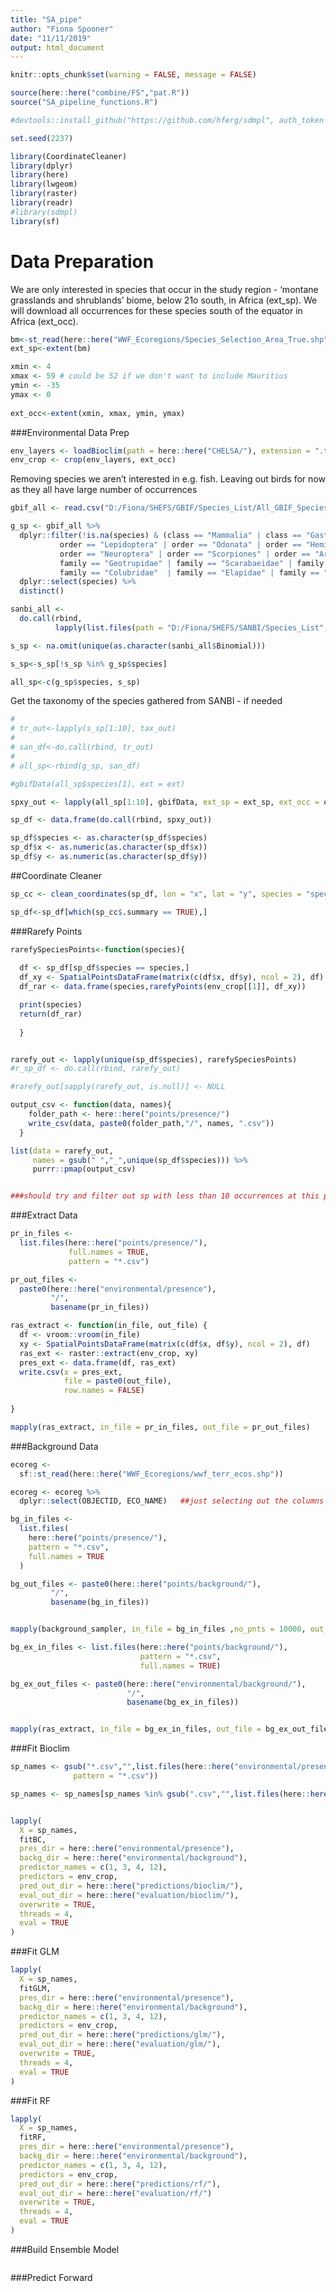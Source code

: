 ```yaml
---
title: "SA_pipe"
author: "Fiona Spooner"
date: "11/11/2019"
output: html_document
---
```


```r
knitr::opts_chunk$set(warning = FALSE, message = FALSE)
```

```r
source(here::here("combine/FS","pat.R"))
source("SA_pipeline_functions.R")

```


```r
#devtools::install_github("https://github.com/hferg/sdmpl", auth_token = GITHUB_PAT)

set.seed(2237)

library(CoordinateCleaner)
library(dplyr)
library(here)
library(lwgeom)
library(raster)
library(readr)
#library(sdmpl)
library(sf)
```

# Data Preparation 

We are only interested in species that occur in the study region - 'montane grasslands and shrublands' biome, below 21o south, in Africa (ext_sp). We will download all occurrences for these species south of the equator in Africa (ext_occ).
```r

bm<-st_read(here::here("WWF_Ecoregions/Species_Selection_Area_True.shp"))
ext_sp<-extent(bm)

xmin <- 4
xmax <- 59 # could be 52 if we don't want to include Mauritius 
ymin <- -35
ymax <- 0
 
ext_occ<-extent(xmin, xmax, ymin, ymax)

```

###Environmental Data Prep
```r

env_layers <- loadBioclim(path = here::here("CHELSA/"), extension = ".tif")
env_crop <- crop(env_layers, ext_occ)

```


Removing species we aren't interested in e.g. fish. Leaving out birds for now as they all have large number of occurrences
```r
gbif_all <- read.csv("D:/Fiona/SHEFS/GBIF/Species_List/All_GBIF_Species_List.csv", stringsAsFactors = FALSE)

g_sp <- gbif_all %>% 
  dplyr::filter(!is.na(species) & (class == "Mammalia" | class == "Gastropoda" | class == "Reptilia" |# class == "Aves" | 
           order == "Lepidoptera" | order == "Odonata" | order == "Hemiptera" | order == "Anura" | 
           order == "Neuroptera" | order == "Scorpiones" | order == "Araneae" | order == "Rodentia" |
           family == "Geotrupidae" | family == "Scarabaeidae" | family == "Viperidae" | family == "Lamprophiidae" |
           family == "Colubridae"  | family == "Elapidae" | family == "Pythonidae" | family == "Typhlopidae")) %>% 
  dplyr::select(species) %>% 
  distinct() 
```


```r
sanbi_all <- 
  do.call(rbind,
          lapply(list.files(path = "D:/Fiona/SHEFS/SANBI/Species_List", pattern = "*.csv", full.names = TRUE), read.csv))

s_sp <- na.omit(unique(as.character(sanbi_all$Binomial)))

s_sp<-s_sp[!s_sp %in% g_sp$species]

all_sp<-c(g_sp$species, s_sp)

``` 

Get the taxonomy of the species gathered from SANBI - if needed 

```r
# 
# tr_out<-lapply(s_sp[1:10], tax_out)
# 
# san_df<-do.call(rbind, tr_out)
# 
# all_sp<-rbind(g_sp, san_df)

```

```r

#gbifData(all_sp$species[1], ext = ext)

spxy_out <- lapply(all_sp[1:10], gbifData, ext_sp = ext_sp, ext_occ = ext_occ)

sp_df <- data.frame(do.call(rbind, spxy_out))

sp_df$species <- as.character(sp_df$species)
sp_df$x <- as.numeric(as.character(sp_df$x))
sp_df$y <- as.numeric(as.character(sp_df$y))

```



##Coordinate Cleaner
```r

sp_cc <- clean_coordinates(sp_df, lon = "x", lat = "y", species = "species")

sp_df<-sp_df[which(sp_cc$.summary == TRUE),]

```





###Rarefy Points
```r
rarefySpeciesPoints<-function(species){
  
  df <- sp_df[sp_df$species == species,]
  df_xy <- SpatialPointsDataFrame(matrix(c(df$x, df$y), ncol = 2), df)
  df_rar <- data.frame(species,rarefyPoints(env_crop[[1]], df_xy))

  print(species)
  return(df_rar)
  
  }


rarefy_out <- lapply(unique(sp_df$species), rarefySpeciesPoints)
#r_sp_df <- do.call(rbind, rarefy_out)

#rarefy_out[sapply(rarefy_out, is.null)] <- NULL

output_csv <- function(data, names){ 
    folder_path <- here::here("points/presence/")
    write_csv(data, paste0(folder_path,"/", names, ".csv"))
  }

list(data = rarefy_out,
     names = gsub(" ","_",unique(sp_df$species))) %>% 
     purrr::pmap(output_csv) 


###should try and filter out sp with less than 10 occurrences at this point

```


###Extract Data
```r
pr_in_files <-
  list.files(here::here("points/presence/"),
             full.names = TRUE,
             pattern = "*.csv")

pr_out_files <-
  paste0(here::here("environmental/presence"),
         "/",
         basename(pr_in_files))

ras_extract <- function(in_file, out_file) {
  df <- vroom::vroom(in_file)
  xy <- SpatialPointsDataFrame(matrix(c(df$x, df$y), ncol = 2), df)
  ras_ext <- raster::extract(env_crop, xy)
  pres_ext <- data.frame(df, ras_ext)
  write.csv(x = pres_ext,
            file = paste0(out_file),
            row.names = FALSE)
  
}

mapply(ras_extract, in_file = pr_in_files, out_file = pr_out_files)

```


###Background Data
```r


ecoreg <-
  sf::st_read(here::here("WWF_Ecoregions/wwf_terr_ecos.shp"))

ecoreg <- ecoreg %>%
  dplyr::select(OBJECTID, ECO_NAME)   ##just selecting out the columns we're interested in

bg_in_files <-
  list.files(
    here::here("points/presence/"),
    pattern = "*.csv",
    full.names = TRUE
  )

bg_out_files <- paste0(here::here("points/background/"),
         "/",
         basename(bg_in_files))


mapply(background_sampler, in_file = bg_in_files ,no_pnts = 10000, out_file = bg_out_files)

```


```r


bg_ex_in_files <- list.files(here::here("points/background/"),
                             pattern = "*.csv",
                             full.names = TRUE)

bg_ex_out_files <- paste0(here::here("environmental/background/"),
                          "/",
                          basename(bg_ex_in_files))


mapply(ras_extract, in_file = bg_ex_in_files, out_file = bg_ex_out_files)

```


###Fit Bioclim
```r


sp_names <- gsub("*.csv","",list.files(here::here("environmental/presence"),
              pattern = "*.csv"))

sp_names <- sp_names[sp_names %in% gsub(".csv","",list.files(here::here("environmental/background")))]


lapply(
  X = sp_names,
  fitBC,
  pres_dir = here::here("environmental/presence"),
  backg_dir = here::here("environmental/background"),
  predictor_names = c(1, 3, 4, 12),
  predictors = env_crop,
  pred_out_dir = here::here("predictions/bioclim/"),
  eval_out_dir = here::here("evaluation/bioclim/"),
  overwrite = TRUE,
  threads = 4,
  eval = TRUE
)


```



###Fit GLM
```r

lapply(
  X = sp_names,
  fitGLM,
  pres_dir = here::here("environmental/presence"),
  backg_dir = here::here("environmental/background"),
  predictor_names = c(1, 3, 4, 12),
  predictors = env_crop,
  pred_out_dir = here::here("predictions/glm/"),
  eval_out_dir = here::here("evaluation/glm/"),
  overwrite = TRUE,
  threads = 4,
  eval = TRUE
)


```

###Fit RF
```r


lapply(
  X = sp_names,
  fitRF,
  pres_dir = here::here("environmental/presence"),
  backg_dir = here::here("environmental/background"),
  predictor_names = c(1, 3, 4, 12),
  predictors = env_crop,
  pred_out_dir = here::here("predictions/rf/"),
  eval_out_dir = here::here("evaluation/rf/")
  overwrite = TRUE,
  threads = 4,
  eval = TRUE
)


```


###Build Ensemble Model
```r



```


###Predict Forward
```r


```